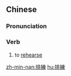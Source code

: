 {{also|排练}}
==Chinese==
{{zh-forms|s=排练}}

===Pronunciation===
{{zh-pron
|m=páiliàn
|c=paai4 lin6
|mn=pâi-liān
|cat=v
}}

===Verb===
{{zh-verb}}

# to [[rehearse]]

[[zh-min-nan:排練]]
[[hu:排練]]